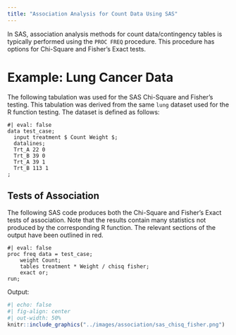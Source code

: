 ```yaml
---
title: "Association Analysis for Count Data Using SAS"
---
```


In SAS, association analysis methods for count data/contingency tables is typically performed using the `PROC FREQ` procedure. This procedure has options for Chi-Square and Fisher's Exact tests.

# Example: Lung Cancer Data

The following tabulation was used for the SAS Chi-Square and Fisher's testing. This tabulation was derived from the same `lung` dataset used for the R function testing. The dataset is defined as follows:

```sas
#| eval: false
data test_case; 
  input treatment $ Count Weight $; 
  datalines; 
  Trt_A 22 0
  Trt_B 39 0
  Trt_A 39 1
  Trt_B 113 1
; 
```

## Tests of Association

The following SAS code produces both the Chi-Square and Fisher's Exact tests of association. Note that the results contain many statistics not produced by the corresponding R function. The relevant sections of the output have been outlined in red.

```sas
#| eval: false
proc freq data = test_case;
    weight Count;
    tables treatment * Weight / chisq fisher;
    exact or;
run;
```

Output:

```r
#| echo: false
#| fig-align: center
#| out-width: 50%
knitr::include_graphics("../images/association/sas_chisq_fisher.png")
```
